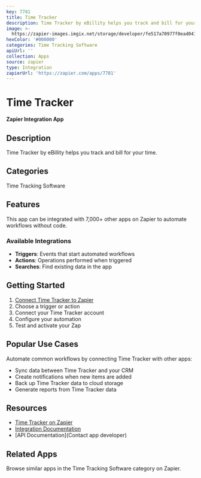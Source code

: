 ```yaml
---
key: 7781
title: Time Tracker
description: Time Tracker by eBillity helps you track and bill for your time.
image: >-
  https://zapier-images.imgix.net/storage/developer/fe517a70977f0ead04189ce69aac1624_2.png?auto=format%2Ccompress&ixlib=python-3.0.0&q=50
hexColor: '#000000'
categories: Time Tracking Software
apiUrl: ''
collection: Apps
source: zapier
type: Integration
zapierUrl: 'https://zapier.com/apps/7781'
---
```

# Time Tracker

**Zapier Integration App**

## Description

Time Tracker by eBillity helps you track and bill for your time.

## Categories

Time Tracking Software

## Features

This app can be integrated with 7,000+ other apps on Zapier to automate workflows without code.

### Available Integrations

- **Triggers**: Events that start automated workflows
- **Actions**: Operations performed when triggered
- **Searches**: Find existing data in the app

## Getting Started

1. [Connect Time Tracker to Zapier](https://zapier.com/apps/7781)
2. Choose a trigger or action
3. Connect your Time Tracker account
4. Configure your automation
5. Test and activate your Zap

## Popular Use Cases

Automate common workflows by connecting Time Tracker with other apps:

- Sync data between Time Tracker and your CRM
- Create notifications when new items are added
- Back up Time Tracker data to cloud storage
- Generate reports from Time Tracker data

## Resources

- [Time Tracker on Zapier](https://zapier.com/apps/7781)
- [Integration Documentation](https://zapier.com/apps/7781/integrations)
- [API Documentation](Contact app developer)

## Related Apps

Browse similar apps in the Time Tracking Software category on Zapier.
